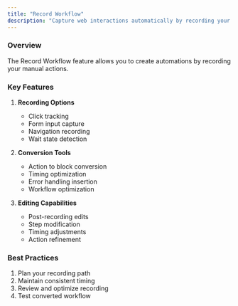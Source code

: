 ```yaml
---
title: "Record Workflow"
description: "Capture web interactions automatically by recording your actions. Convert manual processes into automation workflows with just a click of the record button."
---
```


### Overview

The Record Workflow feature allows you to create automations by recording your manual actions.

### Key Features

1. **Recording Options**
   - Click tracking
   - Form input capture
   - Navigation recording
   - Wait state detection

2. **Conversion Tools**
   - Action to block conversion
   - Timing optimization
   - Error handling insertion
   - Workflow optimization

3. **Editing Capabilities**
   - Post-recording edits
   - Step modification
   - Timing adjustments
   - Action refinement

### Best Practices

1. Plan your recording path
2. Maintain consistent timing
3. Review and optimize recording
4. Test converted workflow 